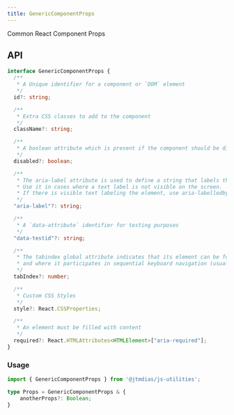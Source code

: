 ```yaml
---
title: GenericComponentProps
---
```

Common React Component Props

## API

```typescript
interface GenericComponentProps {
  /**
   * A Unique identifier for a component or `DOM` element
   */
  id?: string;

  /**
   * Extra CSS classes to add to the component
   */
  className?: string;

  /**
   * A boolean attribute which is present if the component should be disabled
   */
  disabled?: boolean;

  /**
   * The aria-label attribute is used to define a string that labels the current element.
   * Use it in cases where a text label is not visible on the screen.
   * If there is visible text labeling the element, use aria-labelledby instead.
   */
  "aria-label"?: string;

  /**
   * A `data-attribute` identifier for testing purposes
   */
  "data-testid"?: string;

  /**
   * The tabindex global attribute indicates that its element can be focused,
   * and where it participates in sequential keyboard navigation (usually with the `tab` key, hence the name).
   */
  tabIndex?: number;

  /**
   * Custom CSS Styles
   */
  style?: React.CSSProperties;

  /**
   * An element must be filled with content
   */
  required?: React.HTMLAttributes<HTMLElement>["aria-required"];
}
```

### Usage

```typescript
import { GenericComponentProps } from '@jtmdias/js-utilities';

type Props = GenericComponentProps & {
    anotherProps?: Boolean;
}
```
